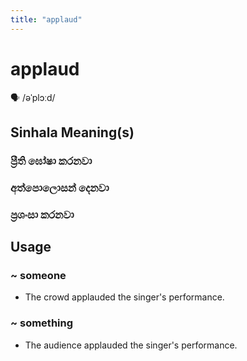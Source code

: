 ```yaml
---
title: "applaud"
---
```


# applaud

🗣️ /əˈplɔːd/

## Sinhala Meaning(s)

### ප්‍රීති ඝෝෂා කරනවා
### අත්පොලොසන් දෙනවා
### ප්‍රශංසා කරනවා

## Usage

### ~ someone

- The crowd applauded the singer's performance.


### ~ something

- The audience applauded the singer's performance.

